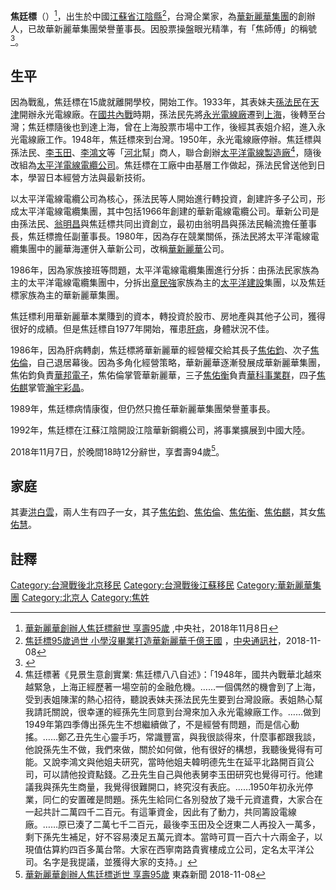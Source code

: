 {{Infobox Officeholder 
|圖像     = 
|圖像大小 = 
|圖像說明 = 
|職務1     = 
|就任日期1 = 
|卸任日期1 = 
|姓名     = 焦廷標
|本名     = 
|其他姓名 = 
|now    = [[華新麗華集團|華新麗華集團]]創辦人 
|性別     = 男
|籍貫     = 
|出生日期 = {{birth date|1924|8|25}}
|出生地點 = {{ROC-1912}}[[江蘇省|江蘇省]][[江陰縣|江陰縣]]
|逝世日期 = {{death date and age|2018|11|7|1924|08|25}}
|逝世地點 = 
|居處     = 
|安葬地點 = 
|政黨     = 
|職業     = 
|專業     = 
|父母     = 
|配偶     = 洪白雲
|伴侶     = 
|子女     = 四男一女
|親屬     = [[孫法民|孫法民]]（表姊夫）
|國籍     = {{ROC}}
|宗教信仰  = 
|學歷     = 
|母校     = 
|網站     = 
|簽名     = 
|別名     = 
|著作     = 
}}
'''焦廷標'''（{{bd|1924年|8月25日|2018年|11月7日|catIdx=Jiao}}）<ref>[https://www.cna.com.tw/news/afe/201811080172.aspx 華新麗華創辦人焦廷標辭世 享壽95歲] {{Wayback|url=https://www.cna.com.tw/news/afe/201811080172.aspx |date=20190815075125 }},中央社，2018年11月8日</ref>，出生於中國[[江蘇省|江蘇省]][[江陰縣|江陰縣]]<ref>[https://www.cna.com.tw/news/firstnews/201811080304.aspx 焦廷標95歲過世 小學沒畢業打造華新麗華千億王國] {{Wayback|url=https://www.cna.com.tw/news/firstnews/201811080304.aspx |date=20191009155044 }}，[[中央通訊社|中央通訊社]]，2018-11-08</ref>，台灣企業家，為[[華新麗華集團|華新麗華集團]]的創辦人，已故華新麗華集團榮譽董事長。因股票操盤眼光精準，有「焦師傅」的稱號<ref>{{cite news|author1=王珮華|title=太電多角投資困愁城 華新沈穩打造締傳奇|url=http://old.ltn.com.tw/2003/new/jun/16/today-e4.htm|accessdate=2016-03-29|agency=自由時報|date=2003-06-16|archive-date=2016-04-10|archive-url=https://web.archive.org/web/20160410112543/http://old.ltn.com.tw/2003/new/jun/16/today-e4.htm|dead-url=no}}</ref>。

==生平==
因為戰亂，焦廷標在15歲就離開學校，開始工作。1933年，其表妹夫[[孫法民|孫法民]]在[[天津|天津]]開辦永光電線廠。在[[國共內戰|國共內戰]]時期，孫法民先將[[永光電線廠|永光電線廠]]遷到[[上海|上海]]，後轉至台灣；焦廷標隨後也到達上海，曾在上海股票市場中工作，後經其表姐介紹，進入永光電線廠工作。1948年，焦廷標來到台灣。1950年，永光電線廠停辦。焦廷標與孫法民、[[李玉田|李玉田]]、[[李鴻文|李鴻文]]等「[[河北|河北]]幫」商人，聯合創辦[[太平洋電線製造廠|太平洋電線製造廠]]<ref>焦廷標著《見景生意創實業: 焦廷標八八自述》：「1948年，國共內戰華北越來越緊急，上海正經歷著一場空前的金融危機。……一個偶然的機會到了上海，受到表姐陳潔的熱心招待，聽說表妹夫孫法民先生要到台灣設廠。表姐熱心幫我請託關說，很幸運的經孫先生同意到台灣來加入永光電線廠工作。……做到1949年第四季傳出孫先生不想繼續做了，不是經營有問題，而是信心動搖。……鄭乙丑先生心靈手巧，常識豐富，與我很談得來，什麼事都跟我談，他說孫先生不做，我們來做，關於如何做，他有很好的構想，我聽後覺得有可能。又說李鴻文與他姐夫研究，當時他姐夫韓明德先生在延平北路開百貨公司，可以請他投資點錢。乙丑先生自己與他表舅李玉田研究也覺得可行。他建議我與孫先生商量，我覺得很難開口，終究沒有表庇。……1950年初永光停業，同仁的安置確是問題。孫先生給同仁各別發放了幾千元資遣費，大家合在一起共計二萬四千二百元。有這筆資金，因此有了動力，共同籌設電線廠。……原已湊了二萬七千二百元，最後李玉田及仝迓東二人再投入一萬多，剩下孫先生補足，好不容易湊足五萬元資本。當時可買一百六十六兩金子，以現值估算約四百多萬台幣。大家在西寧南路貴賓樓成立公司，定名太平洋公司。名字是我提議，並獲得大家的支持。」</ref>，隨後改組為[[太平洋電線電纜|太平洋電線電纜公司]]。焦廷標在工廠中由基層工作做起，孫法民曾送他到日本，學習日本經營方法與最新技術。

以太平洋電線電纜公司為核心，孫法民等人開始進行轉投資，創建許多子公司，形成太平洋電線電纜集團，其中包括1966年創建的華新電線電纜公司。華新公司是由孫法民、[[翁明昌|翁明昌]]與焦廷標共同出資創立，最初由翁明昌與孫法民輪流擔任董事長，焦廷標擔任副董事長。1980年，因為存在競業關係，孫法民將太平洋電線電纜集團中的麗華海運併入華新公司，改稱[[華新麗華|華新麗華]]公司。

1986年，因為家族接班等問題，太平洋電線電纜集團進行分拆：由孫法民家族為主的太平洋電線電纜集團中，分拆出[[章民強|章民強]]家族為主的[[太平洋建設|太平洋建設]]集團，以及焦廷標家族為主的華新麗華集團。

焦廷標利用華新麗華本業賺到的資本，轉投資於股市、房地產與其他子公司，獲得很好的成績。但是焦廷標自1977年開始，罹患[[肝病|肝病]]，身體狀況不佳。

1986年，因為肝病轉劇，焦廷標將華新麗華的經營權交給其長子[[焦佑鈞|焦佑鈞]]、次子[[焦佑倫|焦佑倫]]，自己退居幕後。因為多角化經營策略，華新麗華逐漸發展成華新麗華集團，焦佑鈞負責[[華邦電子|華邦電子]]，焦佑倫掌管華新麗華，三子[[焦佑衡|焦佑衡]]負責[[華科事業群|華科事業群]]，四子[[焦佑麒|焦佑麒]]掌管[[瀚宇彩晶|瀚宇彩晶]]。

1989年，焦廷標病情康復，但仍然只擔任華新麗華集團榮譽董事長。

1992年，焦廷標在江蘇江陰開設江陰華新鋼纜公司，將事業擴展到中國大陸。

2018年11月7日，於晚間18時12分辭世，享耆壽94歲<ref>[https://news.ebc.net.tw/News/Article/138289 華新麗華創辦人焦廷標逝世 享壽95歲] {{Wayback|url=https://news.ebc.net.tw/News/Article/138289 |date=20181108184501 }}東森新聞 2018-11-08</ref>。

==家庭==
其妻[[洪白雲|洪白雲]]，兩人生有四子一女，其子[[焦佑鈞|焦佑鈞]]、[[焦佑倫|焦佑倫]]、[[焦佑衡|焦佑衡]]、[[焦佑麒|焦佑麒]]，其女[[焦佑慧|焦佑慧]]。

==註釋==
{{reflist}}

{{Authority control}}
[[Category:台灣戰後北京移民|Category:台灣戰後北京移民]]
[[Category:台灣戰後江蘇移民|Category:台灣戰後江蘇移民]]
[[Category:華新麗華集團|Category:華新麗華集團]]
[[Category:北京人|Category:北京人]]
[[Category:焦姓|Category:焦姓]]